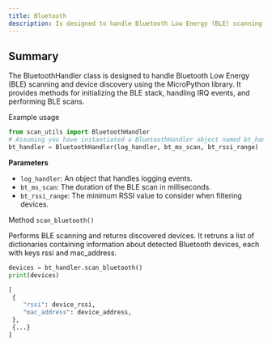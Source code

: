 ```yaml
---
title: Bluetooth
description: Is designed to handle Bluetooth Low Energy (BLE) scanning and device discovery
---
```


## Summary

The BluetoothHandler class is designed to handle Bluetooth Low Energy (BLE) scanning and device discovery using the MicroPython library. It provides methods for initializing the BLE stack, handling IRQ events, and performing BLE scans.

Example usage

```python
from scan_utils import BluetoothHandler
# Assuming you have instantiated a BluetoothHandler object named bt_handler:
bt_handler = BluetoothHandler(log_handler, bt_ms_scan, bt_rssi_range)
```

**Parameters**

- `log_handler`: An object that handles logging events.
- `bt_ms_scan`: The duration of the BLE scan in milliseconds.
- `bt_rssi_range`: The minimum RSSI value to consider when filtering devices.

Method `scan_bluetooth()`

Performs BLE scanning and returns discovered devices. It retruns a list of dictionaries containing information about detected Bluetooth devices, each with keys rssi and mac_address.

```python
devices = bt_handler.scan_bluetooth()
print(devices)

[
 {
    "rssi": device_rssi,
    "mac_address": device_address,
 },
 {...}
]
```
